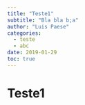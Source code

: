 ```yaml
---
title: "Teste1"
subtitle: "Bla bla b;a"
author: "Luis Paese"
categories:
  - teste
  - abc
date: 2019-01-29
toc: true
---
```


# Teste1

